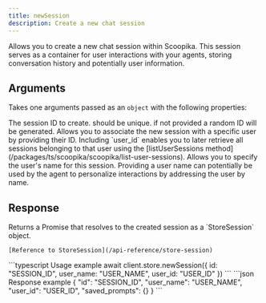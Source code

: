 ```yaml
---
title: newSession
description: Create a new chat session
---
```


Allows you to create a new chat session within Scoopika. This session serves as a container for user interactions with your agents, storing conversation history and potentially user information.

## Arguments

Takes one arguments passed as an `object` with the following properties:

<ParamField path="id" type="string" default="crypto.randomUUID()">
	The session ID to create. should be unique. if not provided a random ID will be generated.
</ParamField>

<ParamField path="user_id" type="string">
	Allows you to associate the new session with a specific user by providing their ID. Including `user_id` enables you to later retrieve all sessions belonging to that user using the [listUserSessions method](/packages/ts/scoopika/scoopika/list-user-sessions).
</ParamField>

<ParamField path="user_name" type="string">
	Allows you to specify the user's name for this session. Providing a user name can potentially be used by the agent to personalize interactions by addressing the user by name.
</ParamField>

## Response

<ResponseField name="session" type="Promise<StoreSession>">
	Returns a Promise that resolves to the created session as a `StoreSession` object.

	[Reference to StoreSession](/api-reference/store-session)
</ResponseField>

<RequestExample>
```typescript Usage example
await client.store.newSession({
	id: "SESSION_ID",
	user_name: "USER_NAME",
	user_id: "USER_ID"
})
```
</RequestExample>

<ResponseExample>
```json Response example
{
	"id": "SESSION_ID",
	"user_name": "USER_NAME",
	"user_id": "USER_ID",
	"saved_prompts": {}
}
```
</ResponseExample>